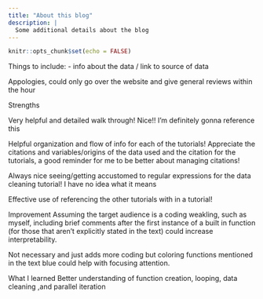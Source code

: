 ```yaml
---
title: "About this blog"
description: |
  Some additional details about the blog
---
```


```r
knitr::opts_chunk$set(echo = FALSE)
```

Things to include:
- info about the data / link to source of data

Appologies, could only go over the website and give general reviews within the hour 

Strengths

Very helpful and detailed walk through!  Nice!! I’m definitely gonna reference this 

Helpful organization and flow of info for each of the tutorials! Appreciate the citations and variables/origins of the data used and the citation for the tutorials, a good reminder for me to be better about managing citations!
  
Always nice seeing/getting accustomed to regular expressions for the data cleaning tutorial! I have no idea what it means 

Effective use of referencing the other tutorials with in a tutorial! 


Improvement
Assuming the target audience is a coding weakling, such as myself, including brief comments after the first instance of a built in function (for those that aren’t explicitly stated in the text) could increase interpretability.

Not necessary and just adds more coding but coloring functions mentioned in the text blue could help with focusing attention. 

What I learned
Better understanding of function creation, looping, data cleaning ,and parallel iteration 
